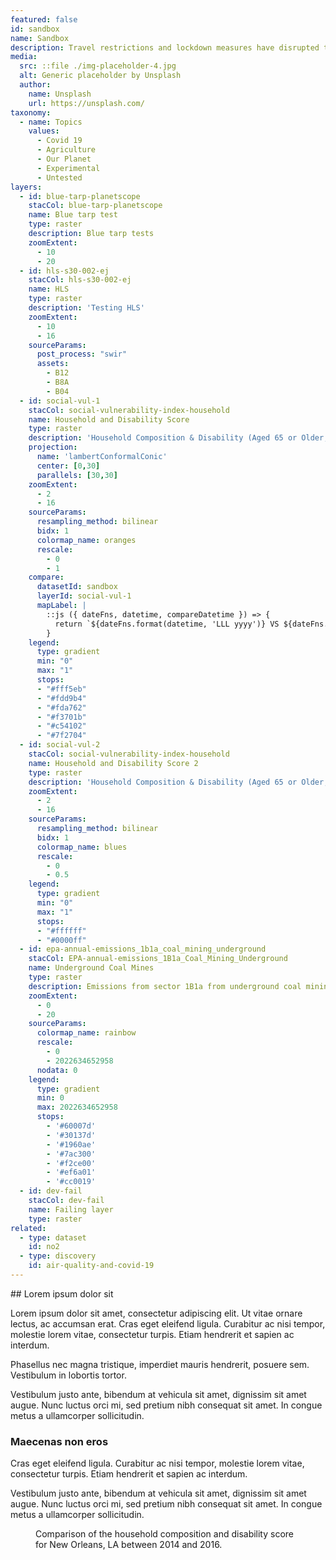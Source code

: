 ```yaml
---
featured: false
id: sandbox
name: Sandbox
description: Travel restrictions and lockdown measures have disrupted the shipping industry and the global economy broadly. NASA researchers are using artificial intelligence to track shipping activities across major ports in the U.S.
media:
  src: ::file ./img-placeholder-4.jpg
  alt: Generic placeholder by Unsplash
  author:
    name: Unsplash
    url: https://unsplash.com/
taxonomy:
  - name: Topics
    values:
      - Covid 19
      - Agriculture
      - Our Planet
      - Experimental
      - Untested
layers:
  - id: blue-tarp-planetscope
    stacCol: blue-tarp-planetscope
    name: Blue tarp test
    type: raster
    description: Blue tarp tests
    zoomExtent:
      - 10
      - 20
  - id: hls-s30-002-ej
    stacCol: hls-s30-002-ej
    name: HLS
    type: raster
    description: 'Testing HLS'
    zoomExtent:
      - 10
      - 16
    sourceParams:
      post_process: "swir"
      assets:
        - B12
        - B8A
        - B04
  - id: social-vul-1
    stacCol: social-vulnerability-index-household
    name: Household and Disability Score
    type: raster
    description: 'Household Composition & Disability (Aged 65 or Older, Aged 17 or Younger, Civilian with a Disability, Single-Parent Households) - Percentile ranking'
    projection:
      name: 'lambertConformalConic'
      center: [0,30]
      parallels: [30,30]
    zoomExtent:
      - 2
      - 16
    sourceParams:
      resampling_method: bilinear
      bidx: 1
      colormap_name: oranges
      rescale:
        - 0
        - 1
    compare:
      datasetId: sandbox
      layerId: social-vul-1
      mapLabel: |
        ::js ({ dateFns, datetime, compareDatetime }) => {
          return `${dateFns.format(datetime, 'LLL yyyy')} VS ${dateFns.format(compareDatetime, 'LLL yyyy')}`;
        }
    legend:
      type: gradient
      min: "0"
      max: "1"
      stops:
      - "#fff5eb"
      - "#fdd9b4"
      - "#fda762"
      - "#f3701b"
      - "#c54102"
      - "#7f2704"
  - id: social-vul-2
    stacCol: social-vulnerability-index-household
    name: Household and Disability Score 2
    type: raster
    description: 'Household Composition & Disability (Aged 65 or Older, Aged 17 or Younger, Civilian with a Disability, Single-Parent Households) - Percentile ranking'
    zoomExtent:
      - 2
      - 16
    sourceParams:
      resampling_method: bilinear
      bidx: 1
      colormap_name: blues
      rescale:
        - 0
        - 0.5
    legend:
      type: gradient
      min: "0"
      max: "1"
      stops:
      - "#ffffff"
      - "#0000ff"
  - id: epa-annual-emissions_1b1a_coal_mining_underground
    stacCol: EPA-annual-emissions_1B1a_Coal_Mining_Underground
    name: Underground Coal Mines
    type: raster
    description: Emissions from sector 1B1a from underground coal mining.
    zoomExtent:
      - 0
      - 20
    sourceParams:
      colormap_name: rainbow
      rescale:
        - 0
        - 2022634652958
      nodata: 0
    legend:
      type: gradient
      min: 0
      max: 2022634652958
      stops:
        - '#60007d'
        - '#30137d'
        - '#1960ae'
        - '#7ac300'
        - '#f2ce00'
        - '#ef6a01'
        - '#cc0019'
  - id: dev-fail
    stacCol: dev-fail
    name: Failing layer
    type: raster
related:
  - type: dataset
    id: no2
  - type: discovery
    id: air-quality-and-covid-19
---
```


<Block>
<Prose>
## Lorem ipsum dolor sit

Lorem ipsum dolor sit amet, consectetur adipiscing elit. Ut vitae ornare lectus, ac accumsan erat. Cras eget eleifend ligula. Curabitur ac nisi tempor, molestie lorem vitae, consectetur turpis. Etiam hendrerit et sapien ac interdum.

Phasellus nec magna tristique, imperdiet mauris hendrerit, posuere sem. Vestibulum in lobortis tortor.

Vestibulum justo ante, bibendum at vehicula sit amet, dignissim sit amet augue. Nunc luctus orci mi, sed pretium nibh consequat sit amet. In congue metus a ullamcorper sollicitudin.

### Maecenas non eros

Cras eget eleifend ligula. Curabitur ac nisi tempor, molestie lorem vitae, consectetur turpis. Etiam hendrerit et sapien ac interdum.

Vestibulum justo ante, bibendum at vehicula sit amet, dignissim sit amet augue. Nunc luctus orci mi, sed pretium nibh consequat sit amet. In congue metus a ullamcorper sollicitudin.
</Prose>
</Block>
<Block>
<Figure>
  <Map
    datasetId='no2'
    layerId='no2-monthly'
    dateTime='2016-01-01'
    zoom={10}
    center={[-90.18,29.96]}
    compareDateTime='2018-01-01'
  />
  <Caption
    attrAuthor='NASA'
    attrUrl='https://nasa.gov/'
  >
    Comparison of the household composition and disability score for New Orleans, LA between 2014 and 2016.
  </Caption>
</Figure>
</Block>